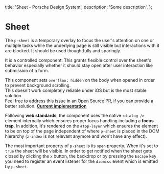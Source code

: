 
  title: 'Sheet - Porsche Design System',
  description: 'Some description',
};

# Sheet <ComponentStatus tagName="p-sheet"></ComponentStatus>

The `p-sheet` is a temporary overlay to focus the user's attention on one or multiple tasks while the underlying page is
still visible but interactions with it are blocked. It should be used thoughtfully and sparingly.

It is a controlled component. This grants flexible control over the sheet's behavior especially whether it should stay
open after user interaction like submission of a form.

<Notification heading="Scroll-lock" heading-tag="h2" state="warning">
  This component sets <code>overflow: hidden</code> on the body when opened in order to prevent background scrolling.<br />
  This doesn't work completely reliable under iOS but is the most stable solution.<br />
  Feel free to address this issue in an Open Source PR, if you can provide a better solution. <b><a href="https://github.com/porsche-design-system/porsche-design-system/blob/main/packages/components/src/utils/setScrollLock.ts">Current implementation</a></b>
</Notification>

Following **web standards**, the component uses the native `<dialog />` element internally which ensures proper focus
handling including a **focus trap**. In addition, it's rendered on the `#top-layer` which ensures the element to be on
top of the page independent of where `p-sheet` is placed in the DOM hierarchy (`z-index` is not relevant anymore and
won't have any effect).

The most important property of `p-sheet` is its `open` property. When it's set to `true` the sheet will be visible. In
order to get notified when the sheet gets closed by clicking the `x` button, the backdrop or by pressing the `Escape`
key you need to register an event listener for the `dismiss` event which is emitted by `p-sheet`.

<Configurator tagName="p-sheet" story={sheetStory} slotStories={sheetSlotStories} />
